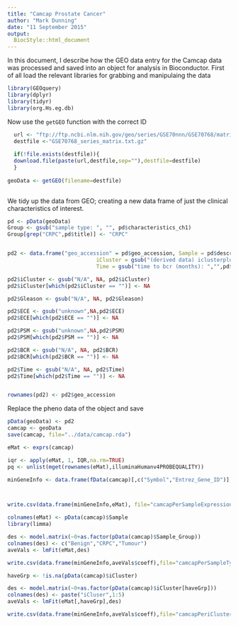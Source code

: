 ```yaml
---
title: "Camcap Prostate Cancer"
author: "Mark Dunning"
date: "11 September 2015"
output:
  BiocStyle::html_document
---
```


In this document, I describe how the GEO data entry for the Camcap data was processed and saved into an object for analysis in Bioconductor. First of all load the relevant libraries for grabbing and manipulaing the data

```r
library(GEOquery)
library(dplyr)
library(tidyr)
library(org.Hs.eg.db)

```

Now use the `getGEO` function with the correct ID

```r

  url <- "ftp://ftp.ncbi.nlm.nih.gov/geo/series/GSE70nnn/GSE70768/matrix/"
  destfile <-"GSE70768_series_matrix.txt.gz"
  
  if(!file.exists(destfile)){
  download.file(paste(url,destfile,sep=""),destfile=destfile)
  }
  
geoData <- getGEO(filename=destfile)
  
```  


We tidy up the data from GEO; creating a new data frame of just the clinical characteristics of interest.

```r

pd <- pData(geoData)
Group <- gsub("sample type: ", "", pd$characteristics_ch1)
Group[grep("CRPC",pd$title)] <- "CRPC"


pd2 <- data.frame("geo_accession" = pd$geo_accession, Sample = pd$description, Sample_Group = Group,Gleason=gsub("tumour gleason: ","",pd$characteristics_ch1.1), 
                            iCluster = gsub("(derived data) iclusterplus group: ","",pd$characteristics_ch1.3,fixed=TRUE),ECE=gsub("extra-capsular extension (ece): ","",pd$characteristics_ch1.4,fixed=TRUE),PSM = gsub("positive surgical margins (psm): ","",pd$characteristics_ch1.5,fixed=TRUE),BCR = gsub("biochemical relapse (bcr): ","",pd$characteristics_ch1.6,fixed=TRUE),
                            Time = gsub("time to bcr (months): ","",pd$characteristics_ch1.7,fixed=TRUE),ERG = gsub("tmprss2: ERG gene fusion status: ","",pd$characteristics_ch1.8,fixed=TRUE))

pd2$iCluster <- gsub("N/A", NA, pd2$iCluster)
pd2$iCluster[which(pd2$iCluster == "")] <- NA

pd2$Gleason <- gsub("N/A", NA, pd2$Gleason)

pd2$ECE <- gsub("unknown",NA,pd2$ECE)
pd2$ECE[which(pd2$ECE == "")] <- NA

pd2$PSM <- gsub("unknown",NA,pd2$PSM)
pd2$PSM[which(pd2$PSM == "")] <- NA

pd2$BCR <- gsub("N/A", NA, pd2$BCR)
pd2$BCR[which(pd2$BCR == "")] <- NA

pd2$Time <- gsub("N/A", NA, pd2$Time)
pd2$Time[which(pd2$Time == "")] <- NA


rownames(pd2) <- pd2$geo_accession

```

Replace the pheno data of the object and save

```r
         
pData(geoData) <- pd2
camcap <- geoData
save(camcap, file="../data/camcap.rda")

```

```r
eMat <- exprs(camcap)

iqr <- apply(eMat, 1, IQR,na.rm=TRUE)
pq <- unlist(mget(rownames(eMat),illuminaHumanv4PROBEQUALITY))

minGeneInfo <- data.frame(fData(camcap)[,c("Symbol","Entrez_Gene_ID")],iqr,ProbeQuality=pq)



write.csv(data.frame(minGeneInfo,eMat), file="camcapPerSampleExpression.csv",quote=FALSE)

colnames(eMat) <- pData(camcap)$Sample
library(limma)

des <- model.matrix(~0+as.factor(pData(camcap)$Sample_Group))
colnames(des) <- c("Benign","CRPC","Tumour")
aveVals <- lmFit(eMat,des)

write.csv(data.frame(minGeneInfo,aveVals$coeff),file="camcapPerSampleTypeExpression.csv",quote=FALSE)

haveGrp <- !is.na(pData(camcap)$iCluster)

des <- model.matrix(~0+as.factor(pData(camcap)$iCluster[haveGrp]))
colnames(des) <- paste("iCluser",1:5)
aveVals <- lmFit(eMat[,haveGrp],des)

write.csv(data.frame(minGeneInfo,aveVals$coeff),file="camcapPeriClusterExpression.csv",quote=FALSE)

```

